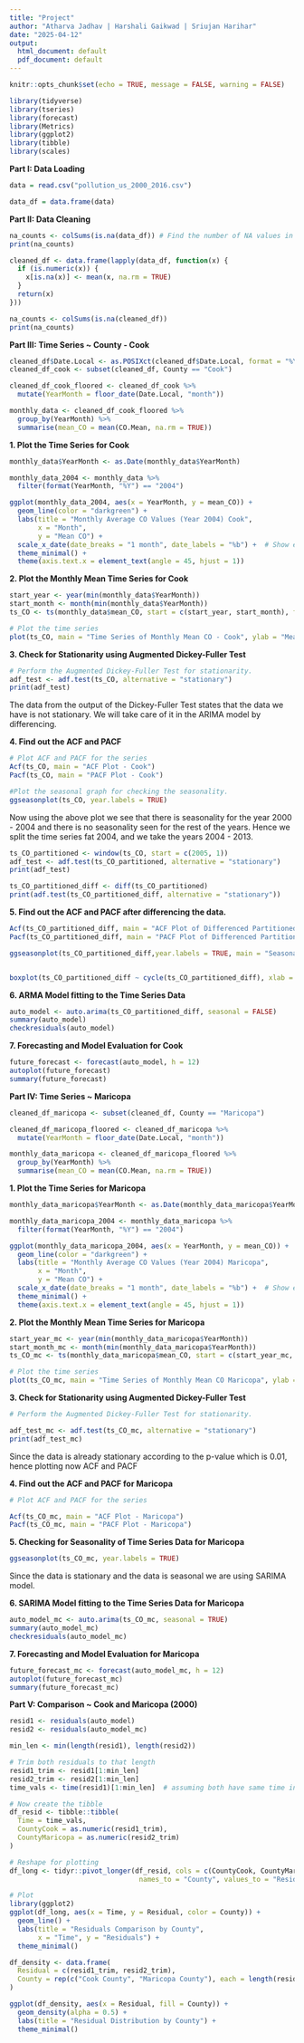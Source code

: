 ```yaml
---
title: "Project"
author: "Atharva Jadhav | Harshali Gaikwad | Sriujan Harihar"
date: "2025-04-12"
output:
  html_document: default
  pdf_document: default
---
```


```r
knitr::opts_chunk$set(echo = TRUE, message = FALSE, warning = FALSE)
```

```r
library(tidyverse)
library(tseries)    
library(forecast)   
library(Metrics)
library(ggplot2)
library(tibble)
library(scales)
```

**Part I: Data Loading**

```r
data = read.csv("pollution_us_2000_2016.csv")
```

```r
data_df = data.frame(data)
```

**Part II: Data Cleaning**

```r
na_counts <- colSums(is.na(data_df)) # Find the number of NA values in each column
print(na_counts)
```

```r
cleaned_df <- data.frame(lapply(data_df, function(x) {
  if (is.numeric(x)) {
    x[is.na(x)] <- mean(x, na.rm = TRUE)
  }
  return(x)
}))

```

```r
na_counts <- colSums(is.na(cleaned_df))
print(na_counts)
```

**Part III: Time Series \~ County - Cook**

```r
cleaned_df$Date.Local <- as.POSIXct(cleaned_df$Date.Local, format = "%Y-%m-%d")
cleaned_df_cook <- subset(cleaned_df, County == "Cook")

cleaned_df_cook_floored <- cleaned_df_cook %>%
  mutate(YearMonth = floor_date(Date.Local, "month"))
```

```r
monthly_data <- cleaned_df_cook_floored %>% 
  group_by(YearMonth) %>%
  summarise(mean_CO = mean(CO.Mean, na.rm = TRUE))
```

**1. Plot the Time Series for Cook**

```r

monthly_data$YearMonth <- as.Date(monthly_data$YearMonth)

monthly_data_2004 <- monthly_data %>% 
  filter(format(YearMonth, "%Y") == "2004")

ggplot(monthly_data_2004, aes(x = YearMonth, y = mean_CO)) +
  geom_line(color = "darkgreen") +
  labs(title = "Monthly Average CO Values (Year 2004) Cook",
       x = "Month",
       y = "Mean CO") +
  scale_x_date(date_breaks = "1 month", date_labels = "%b") +  # Show each month name
  theme_minimal() +
  theme(axis.text.x = element_text(angle = 45, hjust = 1))

```

**2. Plot the Monthly Mean Time Series for Cook**

```r
start_year <- year(min(monthly_data$YearMonth))
start_month <- month(min(monthly_data$YearMonth))
ts_CO <- ts(monthly_data$mean_CO, start = c(start_year, start_month), frequency = 12)

# Plot the time series
plot(ts_CO, main = "Time Series of Monthly Mean CO - Cook", ylab = "Mean CO", xlab = "Time")

```

**3. Check for Stationarity using Augmented Dickey-Fuller Test**

```r
# Perform the Augmented Dickey-Fuller Test for stationarity.
adf_test <- adf.test(ts_CO, alternative = "stationary")
print(adf_test)
```

The data from the output of the Dickey-Fuller Test states that the data we have is not stationary. We will take care of it in the ARIMA model by differencing.

**4. Find out the ACF and PACF**

```r
# Plot ACF and PACF for the series
Acf(ts_CO, main = "ACF Plot - Cook")
Pacf(ts_CO, main = "PACF Plot - Cook")

#Plot the seasonal graph for checking the seasonality. 
ggseasonplot(ts_CO, year.labels = TRUE)
```

Now using the above plot we see that there is seasonality for the year 2000 - 2004 and there is no seasonality seen for the rest of the years. Hence we split the time series fat 2004, and we take the years 2004 - 2013.

```r
ts_CO_partitioned <- window(ts_CO, start = c(2005, 1))
adf_test <- adf.test(ts_CO_partitioned, alternative = "stationary")
print(adf_test)

ts_CO_partitioned_diff <- diff(ts_CO_partitioned)
print(adf.test(ts_CO_partitioned_diff, alternative = "stationary"))

```

**5. Find out the ACF and PACF after differencing the data.**

```r
Acf(ts_CO_partitioned_diff, main = "ACF Plot of Differenced Partitioned Series- Cook")
Pacf(ts_CO_partitioned_diff, main = "PACF Plot of Differenced Partitioned Series-  Cook")

ggseasonplot(ts_CO_partitioned_diff,year.labels = TRUE, main = "Seasonal Subseries Plot")


boxplot(ts_CO_partitioned_diff ~ cycle(ts_CO_partitioned_diff), xlab = "Month", ylab = "Mean CO", main = "Seasonal Boxplot - Cook")
```

**6. ARMA Model fitting to the Time Series Data**

```r
auto_model <- auto.arima(ts_CO_partitioned_diff, seasonal = FALSE)
summary(auto_model)
checkresiduals(auto_model)
```

**7. Forecasting and Model Evaluation for Cook**

```r

future_forecast <- forecast(auto_model, h = 12)
autoplot(future_forecast)
summary(future_forecast)

```

**Part IV: Time Series \~ Maricopa**

```r

cleaned_df_maricopa <- subset(cleaned_df, County == "Maricopa")

cleaned_df_maricopa_floored <- cleaned_df_maricopa %>%
  mutate(YearMonth = floor_date(Date.Local, "month"))

```

```r

monthly_data_maricopa <- cleaned_df_maricopa_floored %>% 
  group_by(YearMonth) %>%
  summarise(mean_CO = mean(CO.Mean, na.rm = TRUE))

```

**1. Plot the Time Series for Maricopa**

```r

monthly_data_maricopa$YearMonth <- as.Date(monthly_data_maricopa$YearMonth)

monthly_data_maricopa_2004 <- monthly_data_maricopa %>% 
  filter(format(YearMonth, "%Y") == "2004")

ggplot(monthly_data_maricopa_2004, aes(x = YearMonth, y = mean_CO)) +
  geom_line(color = "darkgreen") +
  labs(title = "Monthly Average CO Values (Year 2004) Maricopa",
       x = "Month",
       y = "Mean CO") +
  scale_x_date(date_breaks = "1 month", date_labels = "%b") +  # Show each month name
  theme_minimal() +
  theme(axis.text.x = element_text(angle = 45, hjust = 1))

```

**2. Plot the Monthly Mean Time Series for Maricopa**

```r
start_year_mc <- year(min(monthly_data_maricopa$YearMonth))
start_month_mc <- month(min(monthly_data_maricopa$YearMonth))
ts_CO_mc <- ts(monthly_data_maricopa$mean_CO, start = c(start_year_mc, start_month_mc), frequency = 12)

# Plot the time series
plot(ts_CO_mc, main = "Time Series of Monthly Mean CO Maricopa", ylab = "Mean CO", xlab = "Time")
```

**3. Check for Stationarity using Augmented Dickey-Fuller Test**

```r
# Perform the Augmented Dickey-Fuller Test for stationarity.

adf_test_mc <- adf.test(ts_CO_mc, alternative = "stationary")
print(adf_test_mc)
```

Since the data is already stationary according to the p-value which is 0.01, hence plotting now ACF and PACF

**4. Find out the ACF and PACF for Maricopa**

```r
# Plot ACF and PACF for the series

Acf(ts_CO_mc, main = "ACF Plot - Maricopa")
Pacf(ts_CO_mc, main = "PACF Plot - Maricopa")


```

**5. Checking for Seasonality of Time Series Data for Maricopa**

```r

ggseasonplot(ts_CO_mc, year.labels = TRUE)
```

Since the data is stationary and the data is seasonal we are using SARIMA model.

**6. SARIMA Model fitting to the Time Series Data for Maricopa**

```r
auto_model_mc <- auto.arima(ts_CO_mc, seasonal = TRUE)
summary(auto_model_mc)
checkresiduals(auto_model_mc)
```

**7. Forecasting and Model Evaluation for Maricopa**

```r

future_forecast_mc <- forecast(auto_model_mc, h = 12)
autoplot(future_forecast_mc)
summary(future_forecast_mc)

```

**Part V: Comparison ~ Cook and Maricopa (2000)**

```r
resid1 <- residuals(auto_model)
resid2 <- residuals(auto_model_mc)

min_len <- min(length(resid1), length(resid2))

# Trim both residuals to that length
resid1_trim <- resid1[1:min_len]
resid2_trim <- resid2[1:min_len]
time_vals <- time(resid1)[1:min_len]  # assuming both have same time index structure

# Now create the tibble
df_resid <- tibble::tibble(
  Time = time_vals,
  CountyCook = as.numeric(resid1_trim),
  CountyMaricopa = as.numeric(resid2_trim)
)

# Reshape for plotting
df_long <- tidyr::pivot_longer(df_resid, cols = c(CountyCook, CountyMaricopa),
                                names_to = "County", values_to = "Residual")

# Plot
library(ggplot2)
ggplot(df_long, aes(x = Time, y = Residual, color = County)) +
  geom_line() +
  labs(title = "Residuals Comparison by County",
       x = "Time", y = "Residuals") +
  theme_minimal()

df_density <- data.frame(
  Residual = c(resid1_trim, resid2_trim),
  County = rep(c("Cook County", "Maricopa County"), each = length(resid1_trim))
)

ggplot(df_density, aes(x = Residual, fill = County)) +
  geom_density(alpha = 0.5) +
  labs(title = "Residual Distribution by County") +
  theme_minimal()
```
